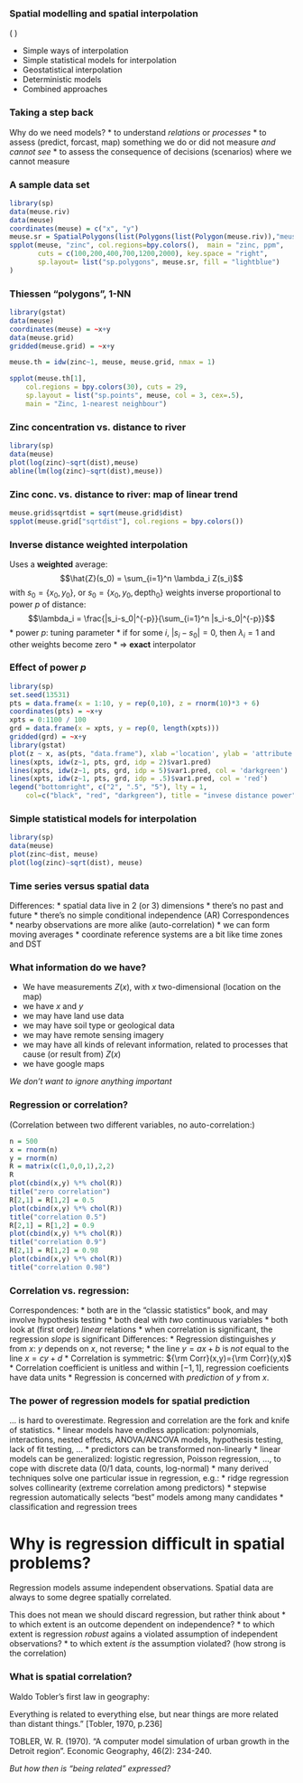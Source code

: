 ### Spatial modelling and spatial interpolation
\(
\newcommand{\Cor}{{\rm Corr}}
\)

* Simple ways of interpolation
* Simple statistical models for interpolation
* Geostatistical interpolation
* Deterministic models
* Combined approaches

### Taking a step back
Why do we need models?
* to understand _relations_ or _processes_
* to assess (predict, forcast, map) something we do 
or did not measure _and cannot see_
* to assess the consequence of decisions (scenarios)
where we cannot measure

### A sample data set
```r
library(sp)
data(meuse.riv)
data(meuse)
coordinates(meuse) = c("x", "y")
meuse.sr = SpatialPolygons(list(Polygons(list(Polygon(meuse.riv)),"meuse.riv")))
spplot(meuse, "zinc", col.regions=bpy.colors(),  main = "zinc, ppm",
       cuts = c(100,200,400,700,1200,2000), key.space = "right",
       sp.layout= list("sp.polygons", meuse.sr, fill = "lightblue")
)
```

### Thiessen "polygons", 1-NN
```r

library(gstat)
data(meuse)
coordinates(meuse) = ~x+y
data(meuse.grid)
gridded(meuse.grid) = ~x+y

meuse.th = idw(zinc~1, meuse, meuse.grid, nmax = 1)

spplot(meuse.th[1], 
	col.regions = bpy.colors(30), cuts = 29,
	sp.layout = list("sp.points", meuse, col = 3, cex=.5),
	main = "Zinc, 1-nearest neighbour")
```

### Zinc concentration vs. distance to river
```r
library(sp)
data(meuse)
plot(log(zinc)~sqrt(dist),meuse)
abline(lm(log(zinc)~sqrt(dist),meuse))
```

### Zinc conc. vs. distance to river: map of linear trend
```r
meuse.grid$sqrtdist = sqrt(meuse.grid$dist)
spplot(meuse.grid["sqrtdist"], col.regions = bpy.colors())
```

### Inverse distance weighted interpolation
Uses a **weighted** average:
$$\hat{Z}(s_0) = \sum_{i=1}^n \lambda_i Z(s_i)$$
with $s_0 = \{x_0, y_0\}$,
or $s_0 = \{x_0, y_0, \mbox{depth}_0\}$
weights inverse proportional to power $p$ of distance:
$$\lambda_i = \frac{|s_i-s_0|^{-p}}{\sum_{i=1}^n |s_i-s_0|^{-p}}$$
* power $p$: tuning parameter
* if for some $i$, $|s_i-s_0| = 0$, then $\lambda_i = 1$ and other
weights become zero
* $\Rightarrow$ **exact** interpolator

### Effect of power $p$
```r
library(sp)
set.seed(13531)
pts = data.frame(x = 1:10, y = rep(0,10), z = rnorm(10)*3 + 6)
coordinates(pts) = ~x+y
xpts = 0:1100 / 100
grd = data.frame(x = xpts, y = rep(0, length(xpts)))
gridded(grd) = ~x+y
library(gstat)
plot(z ~ x, as(pts, "data.frame"), xlab ='location', ylab = 'attribute value')
lines(xpts, idw(z~1, pts, grd, idp = 2)$var1.pred)
lines(xpts, idw(z~1, pts, grd, idp = 5)$var1.pred, col = 'darkgreen')
lines(xpts, idw(z~1, pts, grd, idp = .5)$var1.pred, col = 'red')
legend("bottomright", c("2", ".5", "5"), lty = 1, 
	col=c("black", "red", "darkgreen"), title = "invese distance power")
```

### Simple statistical models for interpolation

```r
library(sp)
data(meuse)
plot(zinc~dist, meuse)
plot(log(zinc)~sqrt(dist), meuse)
```

### Time series versus spatial data
Differences:
* spatial data live in 2 (or 3) dimensions
* there's no past and future
* there's no simple conditional independence (AR)
Correspondences
* nearby observations are more alike (auto-correlation)
* we can form moving averages
* coordinate reference systems are a bit like time zones and DST

### What information do we have?
* We have measurements $Z(x)$, with $x$ two-dimensional
(location on the map)
* we have $x$ and $y$
* we may have land use data 
* we may have soil type or geological data 
* we may have remote sensing imagery 
* we may have all kinds of relevant information, related
to processes that cause (or result from) $Z(x)$ 
* we have google maps 

_We don't want to ignore anything important_

### Regression or correlation?
(Correlation between two different variables, no auto-correlation:) 
```r
n = 500
x = rnorm(n)
y = rnorm(n)
R = matrix(c(1,0,0,1),2,2)
R
plot(cbind(x,y) %*% chol(R))
title("zero correlation")
R[2,1] = R[1,2] = 0.5
plot(cbind(x,y) %*% chol(R))
title("correlation 0.5")
R[2,1] = R[1,2] = 0.9
plot(cbind(x,y) %*% chol(R))
title("correlation 0.9")
R[2,1] = R[1,2] = 0.98
plot(cbind(x,y) %*% chol(R))
title("correlation 0.98")
```

### Correlation vs. regression:
Correspondences:
* both are in the "classic statistics" book, and may involve hypothesis testing
* both deal with _two_ continuous variables
* both look at (first order) _linear_ relations
* when correlation is significant, the regression _slope_ is significant
Differences:
* Regression distinguishes $y$ from $x$: $y$ depends on $x$, not reverse;
* the line $y=ax+b$ is _not_ equal to the line $x = cy + d$
* Correlation is symmetric: $\Cor(x,y)=\Cor(y,x)$
* Correlation coefficient is unitless and within $[-1,1]$, 
regression coeficients have data units
* Regression is concerned with _prediction_ of $y$ from $x$.

### The power of regression models for spatial prediction
... is hard to overestimate. Regression and correlation are the fork
and knife of statistics.
* linear models have endless application: polynomials, interactions, nested
effects, ANOVA/ANCOVA models, hypothesis testing, lack of fit testing, ...
* predictors can be transformed non-linearly
* linear models can be generalized: logistic regression, Poisson regression, ...,
to cope with discrete data (0/1 data, counts, log-normal)
* many derived techniques solve one particular issue in regression, e.g.:
 * ridge regression solves collinearity (extreme correlation among predictors)
 * stepwise regression automatically selects "best" models among many candidates
 * classification and regression trees

# Why is regression difficult in spatial problems?
Regression models assume independent observations. Spatial data are always
to some degree spatially correlated. 

This does not mean we should discard regression, but rather think about
* to which extent is an outcome dependent on independence?
* to which extent is regression _robust_ agains a violated assumption 
of independent observations?
* to which extent _is_ the assumption violated? (how strong is the
correlation)

### What is spatial correlation?
Waldo Tobler's first law in geography:

Everything is related to everything else, but near things are more
related than distant things." [Tobler, 1970, p.236]

TOBLER, W. R. (1970). "A computer model simulation of urban growth in
the Detroit region". Economic Geography, 46(2): 234-240.

_But how then is "being related" expressed?_
